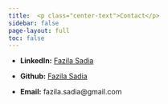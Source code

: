 ```yaml
---
title:  <p class="center-text">Contact</p>
sidebar: false
page-layout: full
toc: false
---
```


- **LinkedIn:** [Fazila Sadia](linkedin.com/in/fazilasadia)

- **Github:** [Fazila Sadia](https://github.com/fazilasadia)

- **Email:** fazila.sadia@gmail.com


<style>


.center-text {
  text-align: center;
  font-size: 38px;
  font-weight: bold;
  color: black;
  font-family: Helvetica;
}

</style>